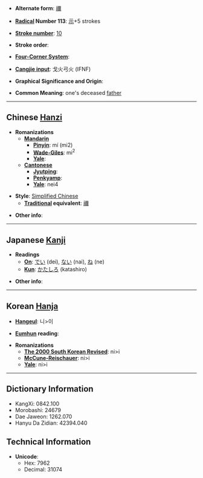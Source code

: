 * '''Alternate form''': [[禰]]

* '''[[Wiktionary:Chinese radical index| Radical]] Number 113''': [[Wiktionary:Chinese radical index 示|示]]+5 strokes

* '''[[Wiktionary:Chinese total strokes index|Stroke number]]''': [[Wiktionary:Chinese total strokes index 10|10]]

* '''Stroke order''': 

* '''[[Wiktionary:Chinese four corner index|Four-Corner System]]''': 

* '''[[Wiktionary:Chinese Cangjie index|Cangjie input]]''': 戈火弓火 (IFNF)

* '''Graphical Significance and Origin''': 

* '''Common Meaning''': one's deceased [[father]]

----

== Chinese [[Hanzi]] ==

* '''Romanizations'''
** '''[[Mandarin]]'''
*** '''[[Pinyin]]''': mí (mi2)
*** '''[[Wade-Giles]]''': mi<sup>2</sup>
*** '''[[Yale]]''': 
** '''[[Cantonese]]'''
*** '''[[Jyutping]]''':
*** '''[[Penkyamp]]''': 
*** '''[[Yale]]''': nei4

* '''Style''': [[Simplified Chinese]] 
** '''[[Traditional Chinese|Traditional]] equivalent''': [[禰]]

* '''Other info''': 

----

== Japanese [[Kanji]] ==

* '''Readings'''
** '''[[On]]''': [[でい]] (dei), [[ない]] (nai), [[ね]] (ne)
** '''[[Kun]]''': [[かたしろ]] (katashiro)

* '''Other info''':  

----

== Korean [[Hanja]] ==

* '''[[Hangeul]]''': 니>이

* '''[[Eumhun]] reading''': 

* '''Romanizations'''
** '''[[The 2000 South Korean Revised Romanization|The 2000 South Korean Revised]]''': ni>i
** '''[[McCune-Reischauer]]''': ni>i
** '''[[Yale]]''': ni>i

----

== Dictionary Information ==

* KangXi: 0842.100
* Morobashi: 24679
* Dae Jaweon: 1262.070
* Hanyu Da Zidian: 42394.040

== Technical Information ==

* '''Unicode''':
** Hex: 7962
** Decimal: 31074